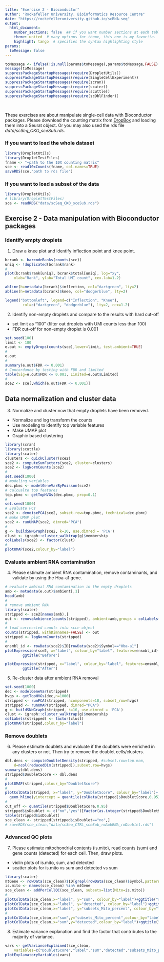```yaml
---
title: "Exercise 2 - Bioconductor"
author: "Rockefeller University, Bioinformatics Resource Centre"
date: "https://rockefelleruniversity.github.io/scRNA-seq"
output: 
  html_document:
    number_sections: false  ## if you want number sections at each table header
    theme: united  # many options for theme, this one is my favorite.
    highlight: tango  # specifies the syntax highlighting style
params:
  toMessage: false    
---
```


```r
toMessage <- ifelse(!is.null(params$toMessage),params$toMessage,FALSE)
message(toMessage)
suppressPackageStartupMessages(require(DropletUtils))
suppressPackageStartupMessages(require(SingleCellExperiment))
suppressPackageStartupMessages(require(scran))
suppressPackageStartupMessages(require(scater))
suppressPackageStartupMessages(require(scuttle))
suppressPackageStartupMessages(require(scDblFinder))
```


<p>&nbsp;</p>
These exercises are about manipulate single-cell data with Bioconductor packages. Please download the counting matrix from [DropBox](https://www.dropbox.com/sh/ztu0pucvu21szxm/AABGUhTryKp1T1CsoEUFRPcwa?dl=0) and loading them into a Seurat object. Or you may also used the rds file *data/scSeq_CKO_sceSub.rds*. 


### If you want to load the whole dataset
```r
library(DropletUtils)
library(DropletTestFiles)
fname <- "~path to the 10X counting matrix"
sce <- read10xCounts(fname, col.names=TRUE)
saveRDS(sce,"path to rds file")
```

### If you want to load a subset of the data
```r
library(DropletUtils)
# library(DropletTestFiles)
sce <- readRDS("data/scSeq_CKO_sceSub.rds")
```

## **Exercise 2** - **Data manipulation with Bioconductor packages**

### Identify empty droplets

1. Draw a knee plot and identify inflection point and knee point.
```r
bcrank <- barcodeRanks(counts(sce))
uniq <- !duplicated(bcrank$rank)
#
plot(bcrank$rank[uniq], bcrank$total[uniq], log="xy",
    xlab="Rank", ylab="Total UMI count", cex.lab=1.2)

abline(h=metadata(bcrank)$inflection, col="darkgreen", lty=2)
abline(h=metadata(bcrank)$knee, col="dodgerblue", lty=2)

legend("bottomleft", legend=c("Inflection", "Knee"), 
        col=c("darkgreen", "dodgerblue"), lty=2, cex=1.2)
```

2. Identify non-empty droplets and compare to the results with hard cut-off
- set limit as "100" (filter out droplets with UMI counts less than 100)
- FDR cut-off for non-empty droplet is 0.001
```r
set.seed(100)
limit <- 100   
e.out <- emptyDrops(counts(sce),lower=limit, test.ambient=TRUE)
#
e.out
#
summary(e.out$FDR <= 0.001)
# Concordance by testing with FDR and limited
table(Sig=e.out$FDR <= 0.001, Limited=e.out$Limited)
#
sce2 <- sce[,which(e.out$FDR <= 0.001)]
```

## Data normalization and cluster data 
3. Normalize and cluster now that empty droplets have been removed.
- Normalize and log transform the counts
- Use modeling to identify top variable features
- Make UMAP plot
- Graphic based clustering
```r
library(scran)
library(scuttle)
library(scater)
clusters <- quickCluster(sce2)
sce2 <- computeSumFactors(sce2, cluster=clusters)
sce2 <- logNormCounts(sce2)
#
set.seed(1000)
# modeling variables
dec.pbmc <- modelGeneVarByPoisson(sce2)
# calcualte top features
top.pbmc <- getTopHVGs(dec.pbmc, prop=0.1)
#
set.seed(1000)
# Evaluate PCs
sce2 <- denoisePCA(sce2, subset.row=top.pbmc, technical=dec.pbmc)
# make UMAP plot
sce2 <- runUMAP(sce2, dimred="PCA")
#
g <- buildSNNGraph(sce2, k=10, use.dimred = 'PCA')
clust <- igraph::cluster_walktrap(g)$membership
colLabels(sce2) <- factor(clust)
#
plotUMAP(sce2,colour_by="label")
```

### Evaluate ambient RNA contamination
4. Please estimate ambient RNA contamination, remove contaminants, and validate by using the Hba-a1 gene.
```r
# evaluate ambinat RNA contamination in the empty droplets
amb <- metadata(e.out)$ambient[,1]
head(amb)
#
# remove ambient RNA 
library(scater)
stripped <- sce2[names(amb),]
out <- removeAmbience(counts(stripped), ambient=amb,groups = colLabels(stripped))
#
# load correccted counts into scce object
counts(stripped, withDimnames=FALSE) <- out
stripped <- logNormCounts(stripped)
#
ensmbl_id <- rowData(sce2)$ID[rowData(sce2)$Symbol=="Hba-a1"]
plotExpression(sce2, x="label", colour_by="label", features=ensmbl_id) +
        ggtitle("Before")

plotExpression(stripped, x="label", colour_by="label", features=ensmbl_id) + 
        ggtitle("After")
```

5. Re-cluster data after ambient RNA removal
```r
set.seed(1000)
dec <- modelGeneVar(stripped)
hvgs <- getTopHVGs(dec,n=1000)
stripped <- runPCA(stripped, ncomponents=10, subset_row=hvgs)
stripped <- runUMAP(stripped, dimred="PCA")
g <- buildSNNGraph(stripped, k=10, use.dimred = 'PCA')
clust <- igraph::cluster_walktrap(g)$membership
colLabels(stripped) <- factor(clust)
plotUMAP(stripped,colour_by="label")
```

### Remove doublets
6. Please estimate doublets and evaluate if the doublets were enriched in any clusters or not. Then try to remove the doublet cells/clusters.
```r
dbl.dens <- computeDoubletDensity(stripped, #subset.row=top.mam, 
    d=ncol(reducedDim(stripped)),subset.row=hvgs)
summary(dbl.dens)
stripped$DoubletScore <- dbl.dens
#
plotUMAP(stripped,colour_by="DoubletScore")
#
plotColData(stripped, x="label", y="DoubletScore", colour_by="label")+
  geom_hline(yintercept = quantile(colData(stripped)$DoubletScore,0.95),lty="dashed",color="red")
#
cut_off <- quantile(stripped$DoubletScore,0.95)
stripped$isDoublet <- c("no","yes")[factor(as.integer(stripped$DoubletScore>=cut_off),levels=c(0,1))]
table(stripped$isDoublet)
sce_clean <- stripped[stripped$isDoublet=="no",]
# saveRDS(sce_clean,"data/scSeq_CTRL_sceSub_rmAmbRNA_rmDoublet.rds")
```

### Advanced QC plots
7. Please estimate mitochondrial contents (is.mito), read counts (sum) and gene counts (detected) for each cell. Then, draw plots.
- violin plots of is.mito, sum, and detected
- scatter plots for is.mito vs sum and detected vs sum
```r
library(scater)
mtGene <- rowData(sce_clean)$ID[grepl(rowData(sce_clean)$Symbol,pattern = "mt-")]
is.mito <- names(sce_clean) %in% mtGene
sce_clean <- addPerCellQC(sce_clean, subsets=list(Mito=is.mito))
#
plotColData(sce_clean,x="label", y="sum", colour_by="label")+ggtitle("read counts")
plotColData(sce_clean,x="label", y="detected", colour_by="label")+ggtitle("gene counts")
plotColData(sce_clean,x="label", y="subsets_Mito_percent", colour_by="label")+ggtitle("mitocondrial content")
#
plotColData(sce_clean,x="sum",y="subsets_Mito_percent",colour_by="label")+ggtitle("is.mito vs read counts")
plotColData(sce_clean,x="sum",y="detected",colour_by="label")+ggtitle("gene counts vs read counts")
```

8. Estimate variance explanation and find the factor that contributes to the majority of variance.
```r
vars <- getVarianceExplained(sce_clean, 
    variables=c("DoubletScore","label","sum","detected","subsets_Mito_percent"))
plotExplanatoryVariables(vars)
```
